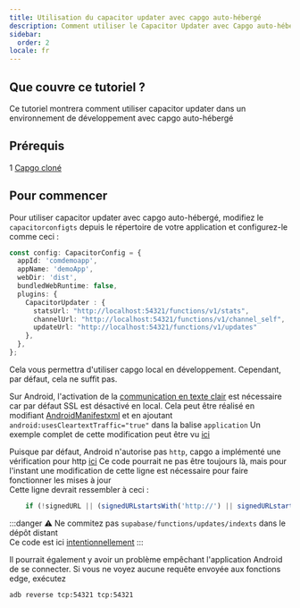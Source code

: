 ```yaml
---
title: Utilisation du capacitor updater avec capgo auto-hébergé
description: Comment utiliser le Capacitor Updater avec Capgo auto-hébergé
sidebar:
  order: 2
locale: fr
---
```


## Que couvre ce tutoriel ?

Ce tutoriel montrera comment utiliser capacitor updater dans un environnement de développement avec capgo auto-hébergé

## Prérequis

1 [Capgo cloné](https://githubcom/Cap-go/capgo/)

## Pour commencer

Pour utiliser capacitor updater avec capgo auto-hébergé, modifiez le `capacitorconfigts` depuis le répertoire de votre application et configurez-le comme ceci :

```ts
const config: CapacitorConfig = {
  appId: 'comdemoapp',
  appName: 'demoApp',
  webDir: 'dist',
  bundledWebRuntime: false,
  plugins: {
    CapacitorUpdater : {
      statsUrl: "http://localhost:54321/functions/v1/stats",
      channelUrl: "http://localhost:54321/functions/v1/channel_self",
      updateUrl: "http://localhost:54321/functions/v1/updates"
    },
  },
};
```

Cela vous permettra d'utiliser capgo local en développement. Cependant, par défaut, cela ne suffit pas.

Sur Android, l'activation de la [communication en texte clair](https://developerandroidcom/topic/security/risks/cleartext/) est nécessaire car par défaut SSL est désactivé en local.
Cela peut être réalisé en modifiant [AndroidManifestxml](https://githubcom/Cap-go/capacitor-updater/blob/main/android/src/main/AndroidManifestxml/) et en ajoutant `android:usesCleartextTraffic="true"` dans la balise `application`
Un exemple complet de cette modification peut être vu [ici](https://gistgithubcom/WcaleNieWolny/061a015acdebe35eaf3afd7030797701/)

Puisque par défaut, Android n'autorise pas `http`, capgo a implémenté une vérification pour http [ici](https://githubcom/Cap-go/capgo/blob/4cce6c0707d745faa2afbab643e636bad927c602/supabase/functions/updates/indexts/#L396)
Ce code pourrait ne pas être toujours là, mais pour l'instant une modification de cette ligne est nécessaire pour faire fonctionner les mises à jour  
Cette ligne devrait ressembler à ceci :
```ts
    if (!signedURL || (signedURLstartsWith('http://') || signedURLstartsWith('https://'))) {
```

:::danger
⚠️ Ne commitez pas `supabase/functions/updates/indexts` dans le dépôt distant\
Ce code est ici [intentionnellement](https://githubcom/Cap-go/capacitor-updater/issues/37/#issuecomment-1684916354)
:::

Il pourrait également y avoir un problème empêchant l'application Android de se connecter. Si vous ne voyez aucune requête envoyée aux fonctions edge, exécutez
```bash
adb reverse tcp:54321 tcp:54321
```